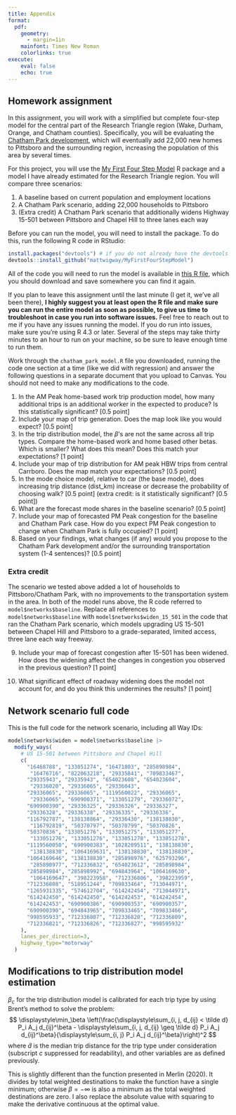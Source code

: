 ```yaml
---
title: Appendix
format:
  pdf:
    geometry:
      - margin=1in
    mainfont: Times New Roman
    colorlinks: true
execute:
    eval: false
    echo: true
---
```


## Homework assignment

In this assignment, you will work with a simplified but complete four-step model for the central part of the Research Triangle region (Wake, Durham, Orange, and Chatham counties). Specifically, you will be evaluating the [Chatham Park development](https://chathampark.com/), which will eventually add 22,000 new homes to Pittsboro and the surrounding region, increasing the population of this area by several times.

For this project, you will use the [My First Four Step Model](https://doi.org/10.17615/qzhd-n063) R package and a model I have already estimated for the Research Triangle region. You will compare three scenarios:

1. A baseline based on current population and employment locations
1. A Chatham Park scenario, adding 22,000 households to Pittsboro
1. (Extra credit) A Chatham Park scenario that additionally widens Highway 15-501 between Pittsboro and Chapel Hill to three lanes each way

Before you can run the model, you will need to install the package. To do this, run the following R code in RStudio:

```r
install.packages("devtools") # if you do not already have the devtools package
devtools::install_github("mattwigway/MyFirstFourStepModel")
```

All of the code you will need to run the model is available in <a href="https://raw.githubusercontent.com/mattwigway/MyFirstFourStepModel/refs/heads/main/examples/chatham_park_model.R" download>this R file</a>, which you should download and save somewhere you can find it again.

If you plan to leave this assignment until the last minute (I get it, we've all been there), **I highly suggest you at least open the R file and make sure you can run the entire model as soon as possible, to give us time to troubleshoot in case you run into software issues.** Feel free to reach out to me if you have any issues running the model. If you do run into issues, make sure you're using R 4.3 or later. Several of the steps may take thirty minutes to an hour to run on your machine, so be sure to leave enough time to run them.

Work through the `chatham_park_model.R` file you downloaded, running the code one section at a time (like we did with regression) and answer the following questions in a separate document that you upload to Canvas. You should not need to make any modifications to the code.

1. In the AM Peak home-based work trip production model, how many additional trips is an additional worker in the expected to produce? Is this statistically significant? [0.5 point]
1. Include your map of trip generation. Does the map look like you would expect? [0.5 point]
1. In the trip distribution model, the $\beta$'s are not the same across all trip types. Compare the home-based work and home based other betas. Which is smaller? What does this mean? Does this match your expectations? [1 point]
1. Include your map of trip distribution for AM peak HBW trips from central Carrboro. Does the map match your expectations? [0.5 point]
1. In the mode choice model, relative to car (the base mode), does increasing trip distance (dist_km) increase or decrease the probability of choosing walk? [0.5 point] (extra credit: is it statistically significant? [0.5 point]) 
1. What are the forecast mode shares in the baseline scenario? [0.5 point]
1. Include your map of forecasted PM Peak congestion for the baseline and Chatham Park case. How do you expect PM Peak congestion to change when Chatham Park is fully occupied? [1 point]
1. Based on your findings, what changes (if any) would you propose to the Chatham Park development and/or the surrounding transportation system (1-4 sentences)? [0.5 point]

### Extra credit

The scenario we tested above added a lot of households to Pittsboro/Chatham Park, with no improvements to the transportation system in the area. In both of the model runs above, the R code referred to `model$networks$baseline`. Replace all references to `model$networks$baseline` with `model$networks$widen_15_501` in the code that ran the Chatham Park scenario, which models upgrading US 15-501 between Chapel Hill and Pittsboro to a grade-separated, limited access, three lane each way freeway.

9. Include your map of forecast congestion after 15-501 has been widened. How does the widening affect the changes in congestion you observed in the previous question? [1 point]

10. What significant effect of roadway widening does the model not account for, and do you think this undermines the results? [1 point]

## Network scenario full code

This is the full code for the network scenario, including all Way IDs:

```r
model$networks$widen = model$networks$baseline |>
  modify_ways(
    # US 15-501 between Pittsboro and Chapel Hill
    c(
      "16468788", "133051274", "16471803", "285898984",
       "16476716", "822063218", "29335841", "709833467",
      "29335943", "29335943", "654023608", "654023604",
       "29336020", "29336065", "29336043",
      "29336065", "29336065", "1119560022", "29336065",
       "29336065", "690900371", "133051279", "29336072",
      "690900390", "29336325", "29336326", "29336327", 
      "29336328", "29336338", "29336335", "29336336",
      "116792787", "138138864", "29336430", "138138830",
       "116792819", "50370797", "50370799", "50370826",
      "50370836", "133051276", "133051275", "133051277",
       "133051276", "133051276", "133051278", "133051278",
      "1119560050", "690900383", "1028209511", "138138830",
       "138138830", "1064169631", "138138830", "138138830",
      "1064169646", "138138830", "285898976", "625793296",
       "285898977", "712336832", "654023612", "285898984",
      "285898984", "285898992", "694843964", "1064169630",
       "1064169647", "398223958", "712336806", "398223959",
      "712336808", "518951244", "709833464", "713044971", 
      "1265931335", "574612704", "614242454", "713044971",
      "614242450", "614242450", "614242453", "614242454", 
      "614242453", "690900386", "690900353", "690900357",
      "690900390", "694843965", "709833465", "709833466", 
      "998595933", "712336807", "712336820", "712336809",
      "712336821", "712336826", "712336827", "998595932"
    ),
    lanes_per_direction=3,
    highway_type="motorway"
  )
```

## Modifications to trip distribution model estimation

$\beta_c$ for the trip distribution model is calibrated for each trip type by using Brent's method to solve the problem:
$$
\displaystyle\min_\beta \left(\frac{\displaystyle\sum_{i, j, d_{ij} < \tilde d} P_i A_j d_{ij}^\beta - \displaystyle\sum_{i, j, d_{ij} \geq \tilde d} P_i A_j d_{ij}^\beta}{\displaystyle\sum_{i, j} P_i A_j d_{ij}^\beta}\right)^2
$$
where $\tilde d$ is the median trip distance for the trip type under consideration (subscript $c$ suppressed for readability), and other variables are as defined previously.

This is slightly different than the function presented in Merlin (2020). It divides by total weighted destinations to make the function have a single minimum; otherwise $\beta = -\infty$ is also a minimum as the total weighted destinations are zero. I also replace the absolute value with squaring to make the derivative continuous at the optimal value.
